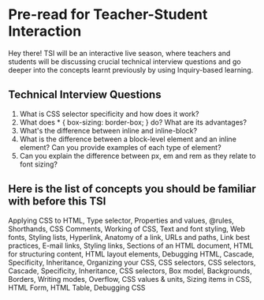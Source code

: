 # Pre-read for Teacher-Student Interaction

Hey there! TSI will be an interactive live season, where teachers and students will be discussing crucial technical interview questions and go deeper into the concepts learnt previously by using Inquiry-based learning. 


## Technical Interview Questions



1. What is CSS selector specificity and how does it work?
2. What does * { box-sizing: border-box; } do? What are its advantages?
3. What's the difference between inline and inline-block?
4. What is the difference between a block-level element and an inline element? Can you provide examples of each type of element?
5. Can you explain the difference between px, em and rem as they relate to font sizing?


## Here is the list of concepts you should be familiar with before this TSI

Applying CSS to HTML, Type selector, Properties and values, @rules, Shorthands, CSS Comments, Working of CSS, Text and font styling, Web fonts, Styling lists, Hyperlink, Anatomy of a link, URLs and paths, Link best practices, E-mail links, Styling links, Sections of an HTML document, HTML for structuring content, HTML layout elements, Debugging HTML, Cascade, Specificity, Inheritance, Organizing your CSS, CSS selectors, CSS selectors, Cascade, Specificity, Inheritance, CSS selectors, Box model, Backgrounds, Borders, Writing modes, Overflow, CSS values & units, Sizing items in CSS, HTML Form, HTML Table, Debugging CSS
